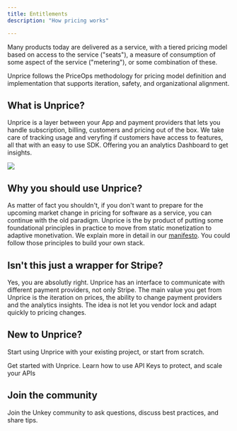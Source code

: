 ```yaml
---
title: Entitlements
description: "How pricing works"

---
```


Many products today are delivered as a service, with a tiered pricing model based on access to the service ("seats"), a measure of consumption of some aspect of the service ("metering"), or some combination of these.

Unprice follows the PriceOps methodology for pricing model definition and implementation that supports iteration, safety, and organizational alignment.

## What is Unprice?

Unprice is a layer between your App and payment providers that lets you handle subscription, billing, customers and pricing out of the box. We take care of tracking usage and veryfing if customers have access to features, all that with an easy to use SDK. Offering you an analytics Dashboard to get insights.

<Frame caption="unprice overview">
  <img src="/images/unprice-overview.png"/>
</Frame>

## Why you should use Unprice?

As matter of fact you shouldn't, if you don't want to prepare for the upcoming market change in pricing for software as a service, you can continue with the old paradigm. Unprice is the by product of putting some foundational principles in practice to move from static monetization to adaptive monetivation. We explain more in detail in our [manifesto](https://unprice.dev/manifesto). You could follow those principles to build your own stack.

## Isn't this just a wrapper for Stripe?

Yes, you are absolutly right. Unprice has an interface to communicate with different payment providers, not only Stripe. The main value you get from Unprice is the iteration on prices, the ability to change payment providers and the analytics insights. The idea is not let you vendor lock and adapt quickly to pricing changes.


## New to Unprice?

Start using Unprice with your existing project, or start from scratch.

<CardGroup cols={2}>
  <Card
    title="Quickstart"
    icon="bolt-lightning"
    href="/quickstart/onboarding-plan"
  >
    Get started with Unprice.
  </Card>
  <Card
    title="Features"
    icon="list"
    href="/apis/introduction"
  >
    Learn how to use API Keys to protect, and scale your APIs
  </Card>
</CardGroup>


## Join the community

Join the Unkey community to ask questions, discuss best practices, and share tips.

<CardGroup cols={3}>
  <Card title="Discord" icon="discord" href="https://unprice.com/discord" />
  <Card
    title="GitHub"
    icon="github"
    href="https://github.com/jhonsfran1165/unprice"
  ></Card>
</CardGroup>